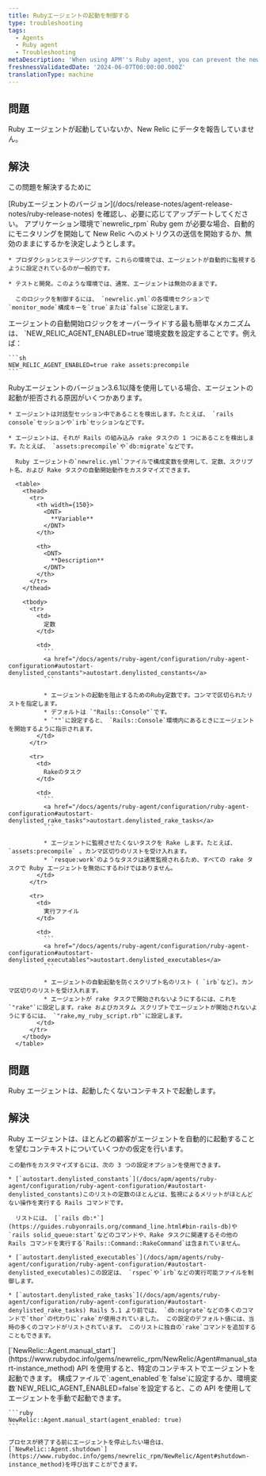 ```yaml
---
title: Rubyエージェントの起動を制御する
type: troubleshooting
tags:
  - Agents
  - Ruby agent
  - Troubleshooting
metaDescription: 'When using APM''s Ruby agent, you can prevent the newrelic_rpm gem from starting, or force it to start if it is not reporting data.'
freshnessValidatedDate: '2024-06-07T00:00:00.000Z'
translationType: machine
---
```


## 問題

Ruby エージェントが起動していないか、New Relic にデータを報告していません。

## 解決

この問題を解決するために

<CollapserGroup>
  <Collapser id="version-3-6-1-or-later" title="お使いのRubyエージェントのバージョンを確認してください。">
    [Rubyエージェントのバージョン](/docs/release-notes/agent-release-notes/ruby-release-notes) を確認し、必要に応じてアップデートしてください。
  </Collapser>

  <Collapser id="environment" title="使用するアプリの環境を確認してください。">
    アプリケーション環境で`newrelic_rpm` Ruby gem が必要な場合、自動的にモニタリングを開始して New Relic へのメトリクスの送信を開始するか、無効のままにするかを決定しようとします。

    * プロダクションとステージングです。これらの環境では、エージェントが自動的に監視するように設定されているのが一般的です。

    * テストと開発。このような環境では、通常、エージェントは無効のままです。

      このロジックを制御するには、 `newrelic.yml`の各環境セクションで`monitor_mode`構成キーを`true`または`false`に設定します。
  </Collapser>

  <Collapser id="forcing-start" title="エージェントを強制的に起動します。">
    エージェントの自動開始ロジックをオーバーライドする最も簡単なメカニズムは、 `NEW_RELIC_AGENT_ENABLED=true`環境変数を設定することです。例えば：

    ```sh
    NEW_RELIC_AGENT_ENABLED=true rake assets:precompile
    ```
  </Collapser>

  <Collapser id="autostart-config" title="オートスタートの設定変数をカスタマイズします。">
    Rubyエージェントのバージョン3.6.1以降を使用している場合、エージェントの起動が拒否される原因がいくつかあります。

    * エージェントは対話型セッション中であることを検出します。たとえば、 `rails console`セッションや`irb`セッションなどです。

    * エージェントは、それが Rails の組み込み rake タスクの 1 つにあることを検出します。たとえば、 `assets:precompile`や`db:migrate`などです。

      Ruby エージェントの`newrelic.yml`ファイルで構成変数を使用して、定数、スクリプト名、および Rake タスクの自動開始動作をカスタマイズできます。

      <table>
        <thead>
          <tr>
            <th width={150}>
              <DNT>
                **Variable**
              </DNT>
            </th>

            <th>
              <DNT>
                **Description**
              </DNT>
            </th>
          </tr>
        </thead>

        <tbody>
          <tr>
            <td>
              定数
            </td>

            <td>
              ```
              <a href="/docs/agents/ruby-agent/configuration/ruby-agent-configuration#autostart-denylisted_constants">autostart.denylisted_constants</a>
              ```

              * エージェントの起動を阻止するためのRuby定数です。コンマで区切られたリストを指定します。
              * デフォルトは `"Rails::Console"`です。
              * `""`に設定すると、 `Rails::Console`環境内にあるときにエージェントを開始するように指示されます。
            </td>
          </tr>

          <tr>
            <td>
              Rakeのタスク
            </td>

            <td>
              ```
              <a href="/docs/agents/ruby-agent/configuration/ruby-agent-configuration#autostart-denylisted_rake_tasks">autostart.denylisted_rake_tasks</a>
              ```

              * エージェントに監視させたくないタスクを Rake します。たとえば、 `assets:precompile` 。カンマ区切りのリストを受け入れます。
              * `resque:work`のようなタスクは通常監視されるため、すべての rake タスクで Ruby エージェントを無効にするわけではありません。
            </td>
          </tr>

          <tr>
            <td>
              実行ファイル
            </td>

            <td>
              ```
              <a href="/docs/agents/ruby-agent/configuration/ruby-agent-configuration#autostart-denylisted_executables">autostart.denylisted_executables</a>
              ```

              * エージェントの自動起動を防ぐスクリプト名のリスト ( `irb`など)。カンマ区切りのリストを受け入れます。
              * エージェントが rake タスクで開始されないようにするには、これを`"rake"`に設定します。rake およびカスタム スクリプトでエージェントが開始されないようにするには、 `"rake,my_ruby_script.rb"`に設定します。
            </td>
          </tr>
        </tbody>
      </table>
  </Collapser>
</CollapserGroup>

## 問題

Ruby エージェントは、起動したくないコンテキストで起動します。

## 解決

<CollapserGroup>
  <Collapser id="configure-where-the-agent-starts" title="エージェントの起動を制御するために設定をカスタマイズする">
    Ruby エージェントは、ほとんどの顧客がエージェントを自動的に起動することを望むコンテキストについていくつかの仮定を行います。

    この動作をカスタマイズするには、次の 3 つの設定オプションを使用できます。

    * [`autostart.denylisted_constants`](/docs/apm/agents/ruby-agent/configuration/ruby-agent-configuration/#autostart-denylisted_constants)このリストの定数のほとんどは、監視によるメリットがほとんどない操作を実行する Rails コマンドです。

      リストには、 [`rails db:*`](https://guides.rubyonrails.org/command_line.html#bin-rails-db)や`rails solid_queue:start`などのコマンドや、Rake タスクに関連するその他の Rails コマンドを実行する`Rails::Command::RakeCommand`は含まれていません。

    * [`autostart.denylisted_executables`](/docs/apm/agents/ruby-agent/configuration/ruby-agent-configuration/#autostart-denylisted_executables)この設定は、 `rspec`や`irb`などの実行可能ファイルを制御します。

    * [`autostart.denylisted_rake_tasks`](/docs/apm/agents/ruby-agent/configuration/ruby-agent-configuration/#autostart-denylisted_rake_tasks) Rails 5.1 より前では、 `db:migrate`などの多くのコマンドで`thor`の代わりに`rake`が使用されていました。 この設定のデフォルト値には、当時の多くのコマンドがリストされています。 このリストに独自の`rake`コマンドを追加することもできます。
  </Collapser>

  <Collapser id="manually-start-and-stop-the-agent" title="エージェントを手動で起動および停止する">
    [`NewRelic::Agent.manual_start`](https://www.rubydoc.info/gems/newrelic_rpm/NewRelic/Agent#manual_start-instance_method) API を使用すると、特定のコンテキストでエージェントを起動できます。 構成ファイルで`:agent_enabled`を`false`に設定するか、環境変数`NEW_RELIC_AGENT_ENABLED=false`を設定すると、この API を使用してエージェントを手動で起動できます。

    ```ruby
    NewRelic::Agent.manual_start(agent_enabled: true)
    ```

    プロセスが終了する前にエージェントを停止したい場合は、 [`NewRelic::Agent.shutdown`](https://www.rubydoc.info/gems/newrelic_rpm/NewRelic/Agent#shutdown-instance_method)を呼び出すことができます。
  </Collapser>
</CollapserGroup>
